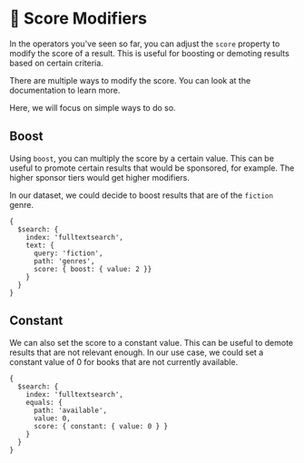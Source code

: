 
# 📘 Score Modifiers

In the operators you've seen so far, you can adjust the `score` property to modify the score of a result. This is useful for boosting or demoting results based on certain criteria.

There are multiple ways to modify the score. You can look at the <Link to="https://www.mongodb.com/docs/atlas/atlas-search/score/modify-score/">documentation</Link> to learn more.

Here, we will focus on simple ways to do so.

## Boost

Using `boost`, you can multiply the score by a certain value. This can be useful to promote certain results that would be sponsored, for example. The higher sponsor tiers would get higher modifiers.

In our dataset, we could decide to boost results that are of the `fiction` genre.

```
{
  $search: {
    index: 'fulltextsearch',
    text: {
      query: 'fiction',
      path: 'genres',
      score: { boost: { value: 2 }}
    }
  }
}
```

## Constant

We can also set the score to a constant value. This can be useful to demote results that are not relevant enough. In our use case, we could set a constant value of 0 for books that are not currently available.

```
{
  $search: {
    index: 'fulltextsearch',
    equals: {
      path: 'available',
      value: 0,
      score: { constant: { value: 0 } }
    }
  }
}
```

